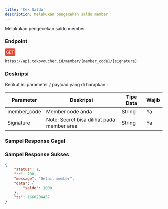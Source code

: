 ```yaml
---
title: 'Cek Saldo'
description: Melakukan pengecekan saldo member
---
```



Melakukan pengecekan saldo member

### Endpoint
<div style="font-family:monospace;margin-bottom: 12px;">
<span style="color:white;background:#e74c3c;border-radius: 4px;padding: 4px;">GET</span>
</div>

```
https://api.tokovoucher.id/member/[member_code]/[signature]
```

### Deskripsi
Berikut ini parameter / payload yang di harapkan :


| Parameter   | Deskripsi                                                                                                              | Tipe Data | Wajib |
|-------------|------------------------------------------------------------------------------------------------------------------------|-----------|-------|
| member_code | Member code anda                                                                                                       | String    | Ya    |
| Signature   | Note: Secret bisa dilihat pada member area | String    | Ya    |

### Sampel Response Gagal

### Sampel Response Sukses


```json
{
    "status": 1,
    "rc": 200,
    "message": "Detail member",
    "data": {
        "saldo": 1000
    },
    "ts": 1660204457
}

```
